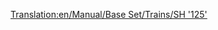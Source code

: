 [[Translation:en/Manual/Base Set/Trains/SH '125']]
{{es/Manual/Base Set/Trains/Trenes|Imagen=[[File:en/Manual/Base Set/Trains/Sh125.png]]
|Nombre=SH "125"
|Precio=46.874 € (23.437 £)
|Velocidad=201 km/h (125 mph)
|Peso=70 t
|Potencia=4.500 CV (3.356 kW)
|Coste-anual=5.788 € (2.894 £)
|Diseño=1978
|Duración=20
|Capacidad=8 bolsas de correo
|Descripción=Esto no es solo una locomotora, sino un par, que funcionan al unísono. Ambas unidades pueden llevar carga extra, por defecto correo. No se olvide de [[es/Manual/Reformar vehículos|reformar]] este vehículo si usted sólo va a transportar [[es/Manual/Base Set/Cargos/Pasajeros|pasajeros]], ¡de esta forma sus estaciones no empezaran a reunir [[es/Manual/Base Set/Cargos/Correo|correo]]!
|Vida-real=Esta es una versión rebautizada de la británica [https://www.wikipedia.org/wiki/InterCity 125 InterCity 125], con el récord de la locomotora diésel más rápida del mundo (237 km/h ó 148 mph).
}}